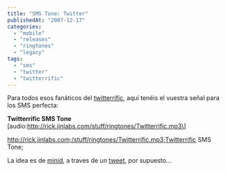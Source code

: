```yaml
---
title: "SMS Tone: Twitter"
publishedAt: "2007-12-17"
categories: 
  - "mobile"
  - "releases"
  - "ringtones"
  - "legacy"
tags: 
  - "sms"
  - "twitter"
  - "twitterrific"
---
```


Para todos esos fanáticos del [twitterrific](http://iconfactory.com/software/twitterrific), aquí tenéis el vuestra señal para los SMS perfecta:

**Twitterrific SMS Tone** \[audio:http://rick.jinlabs.com/stuff/ringtones/Twitterrific.mp3\]

http://rick.jinlabs.com;/stuff/ringtones/Twitterrific.mp3;Twitterrific SMS Tone;

La idea es de [minid](http://www.minid.net/), a traves de un [tweet](http://twitter.com/minid/statuses/439993782/), por supuesto...

